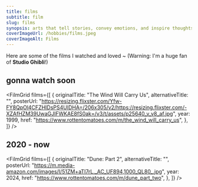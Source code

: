```yaml
---
title: films
subtitle: film
slug: films
synopsis: arts that tell stories, convey emotions, and inspire thoughts.
coverImageUrl: /hobbies/films.jpeg
coverImageAlt: Films
---
```


Here are some of the films I watched and loved ~ (Warning: I'm a huge fan of **Studio Ghibli**!)

## gonna watch soon

<FilmGrid
  films={[
    {
      originalTitle: "The Wind Will Carry Us",
      alternativeTitle: "",
      posterUrl:
        "https://resizing.flixster.com/Yfw-FY8QpOl4CFZHIDsPS4UIDHA=/206x305/v2/https://resizing.flixster.com/-XZAfHZM39UwaGJIFWKAE8fS0ak=/v3/t/assets/p25640_v_v8_af.jpg",
      year: 1999,
      href: "https://www.rottentomatoes.com/m/the_wind_will_carry_us",
    },
  ]}
/>

## 2020 - now

<FilmGrid
  films={[
    {
      originalTitle: "Dune: Part 2",
      alternativeTitle: "",
      posterUrl:
        "https://m.media-amazon.com/images/I/51ZM+aTI7rL._AC_UF894,1000_QL80_.jpg",
      year: 2024,
      href: "https://www.rottentomatoes.com/m/dune_part_two",
    },
  ]}
/>

    
    
